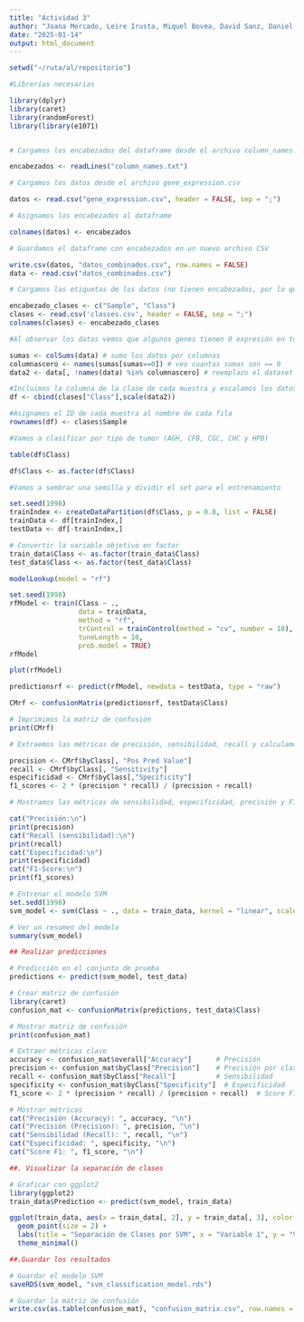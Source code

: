 ```yaml
---
title: "Actividad 3"
author: "Joana Mercado, Leire Irusta, Miquel Bovea, David Sanz, Daniel Domínguez"
date: "2025-01-14"
output: html_document
---
```


```r
setwd("~/ruta/al/repositorio")

#Librerías necesarias

library(dplyr)
library(caret)
library(randomForest)
library(library(e1071)


# Cargamos los encabezados del dataframe desde el archivo column_names.txt

encabezados <- readLines("column_names.txt")

# Cargamos los datos desde el archivo gene_expression.csv

datos <- read.csv("gene_expression.csv", header = FALSE, sep = ";")

# Asignamos los encabezados al dataframe

colnames(datos) <- encabezados

# Guardamos el dataframe con encabezados en un nuevo archivo CSV

write.csv(datos, "datos_combinados.csv", row.names = FALSE)
data <- read.csv("datos_combinados.csv")

# Cargamos las etiquetas de los datos (no tienen encabezados, por lo que se lo añadimos)

encabezado_clases <- c("Sample", "Class")
clases <- read.csv('classes.csv', header = FALSE, sep = ";")
colnames(clases) <- encabezado_clases

#Al observar los datos vemos que algunos genes tienen 0 expresión en todas las muestras, por lo que eliminamos las columnas con valor 0 que no aportan información

sumas <- colSums(data) # sumo los datos por columnas
columnascero <- names(sumas[sumas==0]) # veo cuantas sumas son == 0
data2 <- data[, !names(data) %in% columnascero] # reemplazo el dataset df sin esas columnas

#Incluimos la columna de la clase de cada muestra y escalamos los datos
df <- cbind(clases["Class"],scale(data2))

#Asignamos el ID de cada muestra al nombre de cada fila
rownames(df) <- clases$Sample
```


```r
#Vamos a clasificar por tipo de tumor (AGH, CFB, CGC, CHC y HPB)

table(df$Class)

df$Class <- as.factor(df$Class)

#Vamos a sembrar una semilla y dividir el set para el entrenamiento

set.seed(1998)
trainIndex <- createDataPartition(df$Class, p = 0.8, list = FALSE)
trainData <- df[trainIndex,]
testData <- df[-trainIndex,]

# Convertir la variable objetivo en factor 
train_data$Class <- as.factor(train_data$Class)
test_data$Class <- as.factor(test_data$Class)

```



```r
modelLookup(model = "rf")

set.seed(1998)
rfModel <- train(Class ~ .,
                 data = trainData,
                 method = "rf",
                 trControl = trainControl(method = "cv", number = 10),
                 tuneLength = 10,
                 prob.model = TRUE)
rfModel

plot(rfModel)

predictionsrf <- predict(rfModel, newdata = testData, type = "raw")

CMrf <- confusionMatrix(predictionsrf, testData$Class)

# Imprimimos la matriz de confusión
print(CMrf)

# Extraemos las métricas de precisión, sensibilidad, recall y calculamos F1-score para cada clase 

precision <- CMrf$byClass[, "Pos Pred Value"] 
recall <- CMrf$byClass[, "Sensitivity"]      
especificidad <- CMrf$byClass[,"Specificity"]
f1_scores <- 2 * (precision * recall) / (precision + recall)

# Mostramos las métricas de sensibilidad, especificidad, precisión y F1-Score por clase

cat("Precisión:\n")
print(precision)
cat("Recall (sensibilidad):\n")
print(recall)
cat("Especificidad:\n")
print(especificidad)
cat("F1-Score:\n")
print(f1_scores)
```


```r

# Entrenar el modelo SVM
set.sedd(1998)
svm_model <- svm(Class ~ ., data = train_data, kernel = "linear", scale = TRUE)

# Ver un resumen del modelo
summary(svm_model)

## Realizar predicciones

# Predicción en el conjunto de prueba
predictions <- predict(svm_model, test_data)

# Crear matriz de confusión
library(caret)
confusion_mat <- confusionMatrix(predictions, test_data$Class)

# Mostrar matriz de confusión
print(confusion_mat)

# Extraer métricas clave
accuracy <- confusion_mat$overall["Accuracy"]      # Precisión
precision <- confusion_mat$byClass["Precision"]    # Precisión por clase
recall <- confusion_mat$byClass["Recall"]          # Sensibilidad
specificity <- confusion_mat$byClass["Specificity"]  # Especificidad
f1_score <- 2 * (precision * recall) / (precision + recall)  # Score F1

# Mostrar métricas
cat("Precisión (Accuracy): ", accuracy, "\n")
cat("Precisión (Precision): ", precision, "\n")
cat("Sensibilidad (Recall): ", recall, "\n")
cat("Especificidad: ", specificity, "\n")
cat("Score F1: ", f1_score, "\n")

##. Visualizar la separación de clases

# Graficar con ggplot2
library(ggplot2)
train_data$Prediction <- predict(svm_model, train_data)

ggplot(train_data, aes(x = train_data[, 2], y = train_data[, 3], color = Prediction)) +
  geom_point(size = 2) +
  labs(title = "Separación de Clases por SVM", x = "Variable 1", y = "Variable 2") +
  theme_minimal()

##.Guardar los resultados

# Guardar el modelo SVM
saveRDS(svm_model, "svm_classification_model.rds")

# Guardar la matriz de confusión
write.csv(as.table(confusion_mat), "confusion_matrix.csv", row.names = TRUE)

```
